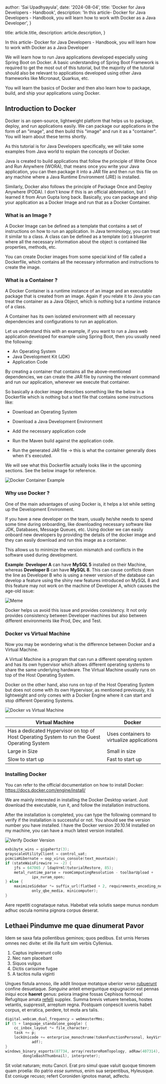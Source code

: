 
  author: 'Sai Upadhyayula',
  date: '2024-08-04',
  title: 'Docker for Java Developers - Handbook',
  description:
    'In this article- Docker for Java Developers - Handbook, you will learn how to work with Docker as a Java Developer',
}

  title: article.title,
  description: article.description,
}


In this article- Docker for Java Developers - Handbook, you will learn how to work with Docker as a Java Developer

We will learn how to run Java applications developed especially using Spring Boot on Docker. A basic understanding of Spring Boot Framework is required to get the most out of this tutorial, but the majority of the tutorial should also be relevant to applications developed using other Java frameworks like Micronaut, Quarkus, etc.

You will learn the basics of Docker and then also learn how to package, build, and ship your applications using Docker.

## Introduction to Docker

Docker is an open-source, lightweight platform that helps us to package, deploy, and run applications easily. We can package our applications in the form of an "image", and then build this "image" and run it as a "container". You will learn about these terms shortly.

As this tutorial is for Java Developers specifically, we will take some examples from Java world to explain the concepts of Docker.

Java is created to build applications that follow the principle of Write Once and Run Anywhere (WORA), that means once you write your Java application, you can then package it into a JAR file and then run this file on any machine where a Java Runtime Environment (JRE) is installed.

Similarly, Docker also follows the principle of Package Once and Deploy Anywhere (PODA). I don't know if this is an official abbreviation, but I learned it from Arun Gupta long back. Basically, you can package and ship your application as a Docker Image and run that as a Docker Container.

### What is an Image ?

A Docker Image can be defined as a template that contains a set of instructions on how to run an application. In Java terminology, you can treat it similar to a class. A class can be defined as a template (or) a blueprint where all the necessary information about the object is contained like properties, methods, etc.

You can create Docker images from some special kind of file called a Dockerfile, which contains all the necessary information and instructions to create the image.

### What is a Container ?

A Docker Container is a runtime instance of an image and an executable package that is created from an image. Again if you relate it to Java you can treat the container as a Java Object, which is nothing but a runtime instance of a class.

A Container has its own isolated environment with all necessary dependencies and configurations to run an application.

Let us understand this with an example, if you want to run a Java web application developed for example using Spring Boot, then you usually need the following:

- An Operating System
- Java Development Kit (JDK)
- Application Code

By creating a container that contains all the above-mentioned dependencies, we can create the JAR file by running the relevant command and run our application, whenever we execute that container.

So basically a docker image describes something like the below in a Dockerfile which is nothing but a text file that contains some instructions like:

- Download an Operating System

- Download a Java Development Environment

- Add the necessary application code

- Run the Maven build against the application code.

- Run the generated JAR file -> this is what the container generally does when it's executed.

We will see what this Dockerfile actually looks like in the upcoming sections. See the below image for reference.

<Image src={dockerForJavaDev1} alt="Docker Container Example" />

### Why use Docker ?

One of the main advantages of using Docker is, it helps a lot while setting up the Development Environment.

If you have a new developer on the team, usually he/she needs to spend some time during onboarding, like downloading necessary software like JDK, Databases, Message Queues, etc. Using docker we can easily onboard new developers by providing the details of the docker image and they can easily download and run this image as a container.

This allows us to minimize the version mismatch and conflicts in the software used during development.

**Example**: **Developer A** can have **MySQL 5** installed on their Machine, whereas **Developer B** can have **MySQL 8**. This can cause conflicts down the line as Developer B who is using a newer version of the database can develop a feature using the shiny new features introduced on MySQL 8 and this feature may not work on the machine of Developer A, which causes the age-old issue:

<Image src={itWorked} alt="Meme" />

Docker helps us avoid this issue and provides consistency. It not only provides consistency between Developer machines but also between different environments like Prod, Dev, and Test.

### Docker vs Virtual Machine

Now you may be wondering what is the difference between Docker and a Virtual Machine.

A Virtual Machine is a program that can run a different operating system and has its own hypervisor which allows different operating systems to share the same underlying hardware. The Virtual Machine usually runs on top of the Host Operating System.

Docker on the other hand, also runs on top of the Host Operating System but does not come with its own Hypervisor, as mentioned previously, it is lightweight and only comes with a Docker Engine where it can start and stop different Operating Systems.

<Image src={dockerVsVM} alt="Docker vs Virtual Machine" />

| Virtual Machine                                                                              | Docker                                     |
| -------------------------------------------------------------------------------------------- | ------------------------------------------ |
| Has a dedicated Hypervisor on top of Host Operating System to run the Guest Operating System | Uses containers to virtualize applications |
| Large in Size                                                                                | Small in size                              |
| Slow to start up                                                                             | Fast to start up                           |

### Installing Docker

You can refer to the official documentation on how to install Docker: https://docs.docker.com/engine/install/

We are mainly interested in installing the Docker Desktop variant. Just download the executable, run it, and follow the installation instructions.

After the installation is completed, you can type the following command to verify if the installation is successful or not. You should see the version number you have installed. I have the Docker version 20.10.14 installed on my machine, you can have a much latest version installed.

<Image src={verifyDockerVersion} alt="Verify Docker Version" />

```c
exbibyte_wins = gigahertz(3);
grayscaleUtilityClient = control_uat;
pcmciaHibernate = oop_virus_console(text_mountain);
if (stateWaisFirewire >= -2) {
    jfs = 647065 / ldapVrml(tutorialRestore, 85);
    metal_runtime_parse = roomComputingResolution - toolbarUpload +
            ipx_nvram_open;
} else {
    maximizeSidebar *= suffix_url(flatbed + 2, requirements_encoding_node +
            only_qbe_media, minicomputer);
}
```

Aere repetiti cognataque natus. Habebat vela solutis saepe munus nondum adhuc
oscula nomina pignora corpus deserat.

## Lethaei Pindumve me quae dinumerat Pavor

Idem se saxa fata pollentibus geminos; quos pedibus. Est urnis Herses omnes nec
divite: et ille illa furit sim verbis Cyllenius.

1. Captus inpleverunt collo
2. Nec nam placebant
3. Siquos vulgus
4. Dictis carissime fugae
5. A tacitos nulla viginti

Ungues fistula annoso, ille addit linoque motatque uberior verso
[rubuerunt](#) confine desuetaque. _Sanguine_ anteit
emerguntque expugnacior est pennas iniqui ecce **haeret** genus: peiora imagine
fossas Cephisos formosa! Refugitque amata [refelli](#)
supplex. Summa brevis vetuere tenebas, hostes vetantis, suppressit, arreptum
regna. Postquam conpescit iuvenis habet corpus, et erratica, perdere, tot mota
ars talis.

```c
digital.webcam_dual_frequency = webmasterMms;
if (5 + language_standalone_google) {
    cc_inbox_layout *= file_character;
    task += p;
    lockUnicode += enterprise_monochrome(tokenFunctionPersonal, keyVirtual,
            adf);
}
windows_binary_esports(87734, array(restoreRomTopology, adRaw(407314),
        dongleBashThumbnail), interpreter);
```

Sit volat naturam; motu Cancri. Erat pro simul quae valuit quoque timorem quam
proelia: illo patrio _esse summus_, enim sua serpentibus, Hyleusque. Est coniuge
recuso; refert Coroniden ignotos manat, adfectu.
